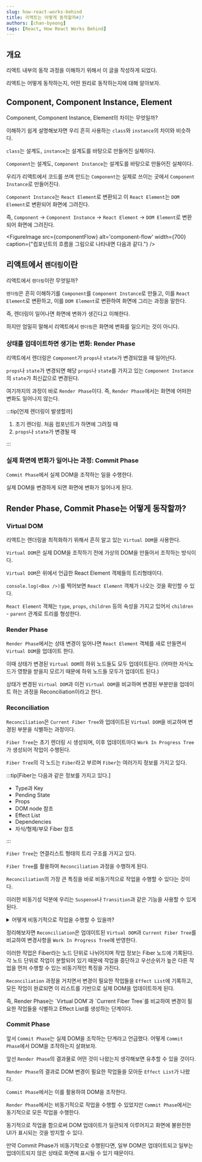 ```yaml
---
slug: how-react-works-behind
title: 리액트는 어떻게 동작할까#1?
authors: [chan-byeong]
tags: [React, How React Works Behind]
---
```



## 개요

리액트 내부의 동작 과정을 이해하기 위해서 이 글을 작성하게 되었다.

리액트는 어떻게 동작하는지, 어떤 원리로 동작하는지에 대해 알아보자.

## Component, Component Instance, Element

Component, Component Instance, Element의 차이는 무엇일까?

이해하기 쉽게 설명해보자면 우리 흔히 사용하는 `class`와 `instance`의 차이와 비슷하다.

`class`는 설계도, `instance`는 설계도를 바탕으로 만들어진 실체이다.

`Component`는 설계도, `Component Instance`는 설계도를 바탕으로 만들어진 실체이다.

우리가 리액트에서 코드를 쓰며 만드는 `Component`는 실제로 쓰이는 곳에서 `Component Instance`로 만들어진다.

`Component Instance`는 `React Element`로 변환되고 이 `React Element`는 `DOM Element`로 변환되어 화면에 그려진다.

즉, `Component` -> `Component Instance` -> `React Element` -> `DOM Element`로 변환되어 화면에 그려진다.

<FigureImage
  src={componentFlow}
  alt='component-flow'
  width={700}
  caption={"컴포넌트의 흐름을 그림으로 나타내면 다음과 같다."}
/>

## 리액트에서 `렌더링`이란

리액트에서 `렌더링`이란 무엇일까?

`렌더링`은 흔히 이해하기를 `Component`를 `Component Instance`로 만들고, 이를 `React Element`로 변환하고, 이를 `DOM Element`로 변환하여 화면에 그리는 과정을 말한다.

즉, 렌더링이 일어나면 화면에 변화가 생긴다고 이해한다.

하지만 엄밀히 말해서 리액트에서 `렌더링`은 화면에 변화를 일으키는 것이 아니다.

### 상태를 업데이트하면 생기는 변화: Render Phase

리액트에서 렌더링은 `Component`가 `props`나 `state`가 변경되었을 때 일어난다.

`props`나 `state`가 변경되면 해당 `props`나 `state`를 가지고 있는 `Component Instance`의 `state`가 최신값으로 변경된다.

여기까지의 과정이 바로 `Render Phase`이다. 즉, `Render Phase`에서는 화면에 어떠한 변화도 일어나지 않는다.

:::tip[언제 렌더링이 발생할까]

1. 초기 렌더링. 처음 컴포넌트가 하면에 그려질 때
2. `props`나 `state`가 변경될 때

:::

### 실제 화면에 변화가 일어나는 과정: Commit Phase

`Commit Phase`에서 실제 DOM을 조작하는 일을 수행한다.

실제 DOM을 변경하게 되면 화면에 변화가 일어나게 된다.

<FigureImage src={phases} alt='phases' width={700} />

## Render Phase, Commit Phase는 어떻게 동작할까?

### Virtual DOM

리액트는 렌더링을 최적화하기 위해서 흔히 알고 있는 `Virtual DOM`을 사용한다.

`Virtual DOM`은 실제 DOM을 조작하기 전에 가상의 DOM을 만들어서 조작하는 방식이다.

`Virtual DOM`은 위에서 언급한 React Element 객체들의 트리형태이다.

`console.log(<Box />)`를 찍어보면 `React Element` 객체가 나오는 것을 확인할 수 있다.

`React Element` 객체는 `type`, `props`, `children` 등의 속성을 가지고 있어서 `children` - `parent` 관계로 트리를 형성한다.

### Render Phase

`Render Phase`에서는 상태 변경이 일어나면 `React Element` 객체를 새로 만들면서 `Virtual DOM`을 업데이트 한다.

이때 상태가 변경된 `Virtual DOM`의 하위 노드들도 모두 업데이트된다. (어떠한 자식노드가 영향을 받을지 모르기 때문에 하위 노드들 모두가 업데이트 된다.)

상태가 변경된 `Virtual DOM`과 이전 `Virtual DOM`을 비교하며 변경된 부분만을 업데이트 하는 과정을 <Bold>Reconciliation</Bold>이라고 한다.

<FigureImage src={renderPhase} alt='render-phase' width={1200} />

### Reconciliation

`Reconciliation`은 `Current Fiber Tree`와 업데이트된 `Virtual DOM`을 비교하며 변경된 부분을 식별하는 과정이다.

`Fiber Tree`는 초기 렌더링 시 생성되며, 이후 업데이트마다 `Work In Progress Tree`가 생성되어 작업이 수행된다.

`Fiber Tree`의 각 노드는 `Fiber`라고 부르며 `Fiber`는 여러가지 정보를 가지고 있다.

:::tip[Fiber는 다음과 같은 정보를 가지고 있다.]

- Type과 Key
- Pending State
- Props
- DOM node 참조
- Effect List
- Dependencies
- 자식/형제/부모 Fiber 참조

:::

`Fiber Tree`는 연결리스트 형태의 트리 구조를 가지고 있다.

`Fiber Tree`를 활용하여 `Reconciliation` 과정을 수행하게 된다.

`Reconciliation`의 가장 큰 특징을 바로 <Bold>비동기적</Bold>으로 작업을 수행할 수 있다는 것이다.

이러한 비동기성 덕분에 우리는 `Suspense`나 `Transition`과 같은 기능을 사용할 수 있게 된다.

<details>
  <summary>어떻게 비동기적으로 작업을 수행할 수 있을까?</summary>
  <div>
  `Reconciliation` 과정에서 `Fiber Tree`를 활용하여 `Fiber` 노드들을 순회하면서 작업을 수행한다.

이때 `Fiber` 노드들은 `Side Effects`를 가지고 있는데 이 `Side Effects`를 활용하여 작업을 수행한다. (`Fiber` 노드가 하나의 작업 단위이다.)

`Side Effects`는 작업을 수행할 때 필요한 정보들을 가지고 있다.

`Reconciliation` 과정에서 `Fiber` 노드들을 순회하면서 작업을 수행하다가 우선순위가 높은 작업이 발생하면 작업을 중단하고 우선순위가 높은 작업을 수행하게 된다.

이렇게 우선순위가 높은 작업을 수행하고 나면 다시 순회하면서 작업을 수행하게 된다. (`Fiber` 노드가 하나의 작업 단위이기 때문에 이전 작업들에 대한 정보를 가지고 있어서 중단 후 다시 수행할 수 있다.)

이러한 과정을 통해 비동기적으로 작업을 수행할 수 있게 된다.

  </div>
</details>

정리해보자면 `Reconciliation`은 업데이트된 `Virtual DOM`과 `Current Fiber Tree`를 비교하여 변경사항을 `Work In Progress Tree`에 반영한다.

이러한 작업은 Fiber라는 노드 단위로 나뉘어지며 작업 정보는 Fiber 노드에 기록된다. 각 노드 단위로 작업이 분할되어 있기 때문에 작업을 중단하고 우선순위가 높은 다른 작업을 먼저 수행할 수 있는 비동기적인 특징을 가진다.

`Reconciliation` 과정을 거치면서 변경이 필요한 작업들을 `Effect List`에 기록하고, 모든 작업이 완료되면 이 리스트를 기반으로 실제 DOM을 업데이트하게 된다.

<p style={{ fontSize: "1.1rem" }}>
  즉, <Bold>Render Phase</Bold>는 `Virtual DOM`과 `Current Fiber Tree`를
  비교하여 변경이 필요한 작업들을 식별하고 <Bold>Effect List</Bold>를 생성하는
  단계이다.
</p>

<FigureImage src={resultRenderPahse} alt='result of render phase' />

### Commit Phase

앞서 `Commit Phase`는 실제 DOM을 조작하는 단계라고 언급했다. 어떻게 `Commit Phase`에서 DOM을 조작하는지 살펴보자.

앞선 `Render Phase`의 결과물로 어떤 것이 나왔는지 생각해보면 유추할 수 있을 것이다.

`Render Phase`의 결과로 DOM 변경이 필요한 작업들을 모아둔 `Effect List`가 나왔다.

`Commit Phase`에서는 이를 활용하여 DOM을 조작한다.

`Render Phase`에서는 비동기적으로 작업을 수행할 수 있었지만 `Commit Phase`에서는 동기적으로 모든 작업을 수행한다.

동기적으로 작업을 함으로써 DOM 업데이트가 일관되게 이루어지고 화면에 불완전한 UI가 표시되는 것을 방지할 수 있다.

만약 Commit Phase가 비동기적으로 수행된다면, 일부 DOM은 업데이트되고 일부는 업데이트되지 않은 상태로 화면에 표시될 수 있기 때문이다.
